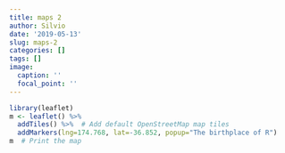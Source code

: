 ```yaml
---
title: maps 2
author: Silvio
date: '2019-05-13'
slug: maps-2
categories: []
tags: []
image:
  caption: ''
  focal_point: ''
---
```


```r
library(leaflet)
m <- leaflet() %>%
  addTiles() %>%  # Add default OpenStreetMap map tiles
  addMarkers(lng=174.768, lat=-36.852, popup="The birthplace of R")
m  # Print the map
```